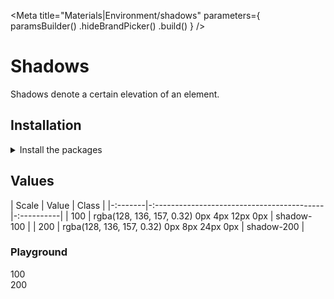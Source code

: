 
<Meta
    title="Materials|Environment/shadows"
    parameters={
        paramsBuilder()
            .hideBrandPicker()
            .build()
    }
/>

<Anchor storyId="materials-environment-shadows--shadow-100" />

# Shadows

Shadows denote a certain elevation of an element.

## Installation

<details><summary >Install the packages</summary>

Install from <a href={INSTALLATION_PAGE}>the React bundle</a> or as a single package:

```bash
npm install @orbit-ui/css-normalize @orbit-ui/tachyons
```

</details>

## Values

| Scale   | Value                                      | Class      |
|-:-------|-:------------------------------------------|-:----------|
| 100     | rgba(128, 136, 157, 0.32) 0px 4px 12px 0px | shadow-100 |
| 200     | rgba(128, 136, 157, 0.32) 0px 8px 24px 0px | shadow-200 |

### Playground

<Preview>
    <Story name="values">
        <div className="flex pa7 pb8 bg-cloud-50">
            <div className="mr10 tc">
                <span className="marine-400">100</span>
                <div className="mw6 shadow-100 mt3">
                    <div className="w13 h13 bg-white" />
                </div>
            </div>
            <div className="tc">
                <span className="marine-400">200</span>
                <div className="mw6 mt3 shadow-200">
                    <div className="w13 h13 bg-white" />
                </div>
            </div>
        </div>
    </Story>
</Preview>
